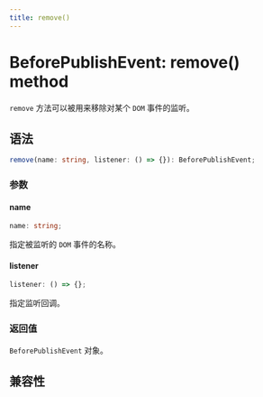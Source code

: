 ```yaml
---
title: remove()
---
```


# BeforePublishEvent: remove() method

`remove` 方法可以被用来移除对某个 `DOM` 事件的监听。

## 语法

```ts
remove(name: string, listener: () => {}): BeforePublishEvent;
```

### 参数

#### name

```ts
name: string;
```

指定被监听的 `DOM` 事件的名称。

#### listener

```ts
listener: () => {};
```

指定监听回调。

### 返回值

`BeforePublishEvent` 对象。

## 兼容性


<LegacyCompatTable metadata="lynx-api/lynx/lynx-before-publish-event/remove" />
